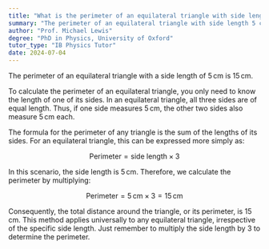 ```yaml
---
title: "What is the perimeter of an equilateral triangle with side length 5 cm?"
summary: "The perimeter of an equilateral triangle with side length 5 cm is 15 cm."
author: "Prof. Michael Lewis"
degree: "PhD in Physics, University of Oxford"
tutor_type: "IB Physics Tutor"
date: 2024-07-04
---
```


The perimeter of an equilateral triangle with a side length of $5 \, \text{cm}$ is $15 \, \text{cm}$.

To calculate the perimeter of an equilateral triangle, you only need to know the length of one of its sides. In an equilateral triangle, all three sides are of equal length. Thus, if one side measures $5 \, \text{cm}$, the other two sides also measure $5 \, \text{cm}$ each.

The formula for the perimeter of any triangle is the sum of the lengths of its sides. For an equilateral triangle, this can be expressed more simply as:

$$
\text{Perimeter} = \text{side length} \times 3
$$

In this scenario, the side length is $5 \, \text{cm}$. Therefore, we calculate the perimeter by multiplying:

$$
\text{Perimeter} = 5 \, \text{cm} \times 3 = 15 \, \text{cm}
$$

Consequently, the total distance around the triangle, or its perimeter, is $15 \, \text{cm}$. This method applies universally to any equilateral triangle, irrespective of the specific side length. Just remember to multiply the side length by $3$ to determine the perimeter.
    